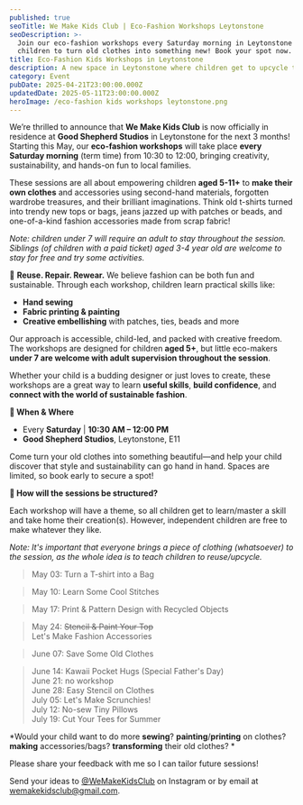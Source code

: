 ```yaml
---
published: true
seoTitle: We Make Kids Club | Eco-Fashion Workshops Leytonstone
seoDescription: >-
  Join our eco-fashion workshops every Saturday morning in Leytonstone for
  children to turn old clothes into something new! Book your spot now.
title: Eco-Fashion Kids Workshops in Leytonstone
description: A new space in Leytonstone where children get to upcycle their clothes
category: Event
pubDate: 2025-04-21T23:00:00.000Z
updatedDate: 2025-05-11T23:00:00.000Z
heroImage: /eco-fashion kids workshops leytonstone.png
---
```


<ButtonComponent label="Book now" url="https://www.eventbrite.com/e/eco-fashion-kids-workshop-tickets-1641137890609?aff=oddtdtcreator" />

We’re thrilled to announce that **We Make Kids Club** is now officially in residence at **Good Shepherd Studios** in Leytonstone for the next 3 months! Starting this May, our **eco-fashion workshops** will take place **every Saturday morning** (term time) from 10:30 to 12:00, bringing creativity, sustainability, and hands-on fun to local families.

These sessions are all about empowering children **aged 5-11+** to **make their own clothes** and accessories using second-hand materials, forgotten wardrobe treasures, and their brilliant imaginations. Think old t-shirts turned into trendy new tops or bags, jeans jazzed up with patches or beads, and one-of-a-kind fashion accessories made from scrap fabric!

*Note: children under 7 will require an adult to stay throughout the session. Siblings (of children with a paid ticket) aged 3-4 year old are welcome to stay for free and try some activities.*

👕 **Reuse. Repair. Rewear.**
We believe fashion can be both fun and sustainable. Through each workshop, children learn practical skills like:

* **Hand sewing**
* **Fabric printing & painting**
* **Creative embellishing** with patches, ties, beads and more

Our approach is accessible, child-led, and packed with creative freedom. The workshops are designed for children **aged 5+**, but little eco-makers **under 7 are welcome with adult supervision throughout the session**.

Whether your child is a budding designer or just loves to create, these workshops are a great way to learn **useful skills**, **build confidence**, and **connect with the world of sustainable fashion**.

**📍 When & Where**

* Every **Saturday** | **10:30 AM – 12:00 PM**
* **Good Shepherd Studios**, Leytonstone, E11

Come turn your old clothes into something beautiful—and help your child discover that style and sustainability can go hand in hand. Spaces are limited, so book early to secure a spot!

<ButtonComponent url="https://www.eventbrite.com/e/eco-fashion-kids-workshop-tickets-1641137890609?aff=oddtdtcreator" label="Book now" />

**🧵 How will the sessions be structured?**

Each workshop will have a theme, so all children get to learn/master a skill and take home their creation(s). However, independent children are free to make whatever they like.

*Note: It's important that everyone brings a piece of clothing (whatsoever) to the session, as the whole idea is to teach children to reuse/upcycle.*

> May 03: Turn a T-shirt into a Bag

> May 10: Learn Some Cool Stitches

> May 17: Print & Pattern Design with Recycled Objects

> May 24: ~~Stencil & Paint Your Top~~\
> Let's Make Fashion Accessories

> June 07: Save Some Old Clothes

> June 14: Kawaii Pocket Hugs (Special Father's Day)\
> June 21: no workshop\
> June 28: Easy Stencil on Clothes\
> July 05: Let's Make Scrunchies!\
> July 12: No-sew Tiny Pillows\
> July 19: Cut Your Tees for Summer

\*Would your child want to do more **sewing**? **painting**/**printing** on clothes? **making** accessories/bags? **transforming** their old clothes? \*

Please share your feedback with me so I can tailor future sessions!

Send your ideas to [@WeMakeKidsClub](https://www.instagram.com/wemakekidsclub/) on Instagram or by email at [wemakekidsclub@gmail.com](mailto\:wemakekidsclub@gmail.com).
